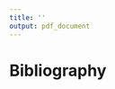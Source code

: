 ```yaml
---
title: ''
output: pdf_document
---
```


# Bibliography

\bibliography{bibliography}

<div id="refs"></div>

